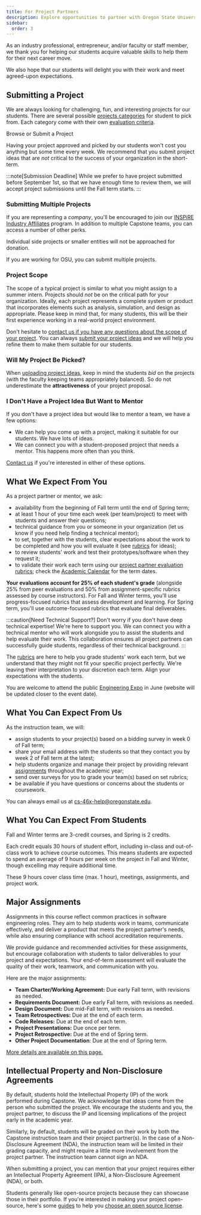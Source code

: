 ```yaml
---
title: For Project Partners
description: Explore opportunities to partner with Oregon State University's Computer Science Capstone program, guiding students through real-world projects. Learn about submission guidelines, expectations, and how mentors contribute to student success.
sidebar:
  order: 3
---
```



As an industry professional, entrepreneur, and/or faculty or staff member, we thank you for helping our students acquire valuable skills to help them for their next career move.

We also hope that our students will delight you with their work and meet agreed-upon expectations.

## Submitting a Project

We are always looking for challenging, fun, and interesting projects for our students. There are several possible [projects categories](/practicalities/categories/) for student to pick from. Each category come with their own [evaluation criteria](/project-evaluation/project-partner-evaluation/#verification-and-validation).

<div class="cta text-center">
  <LinkButton
    href="https://eecs.engineering.oregonstate.edu/capstone/submission/pages/"
    variant="primary"
    icon="external"
    iconPlacement="start"
    target="_blank"
  >
    Browse or Submit a Project
  </LinkButton>
</div>

Having your project approved and picked by our students won't cost you anything but some time every week. We recommend that you submit project ideas that are *not* critical to the success of your organization in the short-term.

:::note[Submission Deadline]
While we prefer to have project submitted before September 1st, so that we have enough time to review them, we will accept project submissions until the Fall term starts.
:::

### Submitting Multiple Projects

If you are representing a *company*, you'll be encouraged to join our [INSPiRE Industry Affiliates](https://engineering.oregonstate.edu/EECS/alumni-industry/student-engagement/inspire) program. In addition to multiple Capstone teams, you can access a number of other perks.

Individual side projects or smaller entities will not be approached for donation.

If you are working for OSU, you can submit multiple projects.

### Project Scope

The scope of a typical project is similar to what you might assign to a summer intern. Projects should *not* be on the critical path for your organization. Ideally, each project represents a complete system or product that incorporates elements such as analysis, simulation, and design as appropriate. Please keep in mind that, for many students, this will be their first experience working in a real-world project environment.

Don't hesitate to [contact us if you have any questions about the scope of your project](mailto:cs-46x-help@oregonstate.edu). You can always [submit your project ideas](https://eecs.engineering.oregonstate.edu/capstone/submission/pages/) and we will help you refine them to make them suitable for our students.

### Will My Project Be Picked?

When [uploading project ideas](https://eecs.engineering.oregonstate.edu/capstone/submission/pages/), keep in mind the students *bid* on the projects (with the faculty keeping teams appropriately balanced). So do not underestimate the **attractiveness** of your project proposal.

### I Don't Have a Project Idea But Want to Mentor

If you don't have a project idea but would like to mentor a team, we have a few options:

- We can  help you come up with a project, making it suitable for our students. We have lots of ideas.
- We can connect you with a student-proposed project that needs a mentor. This happens more often than you think.

[Contact us](mailto:cs-46x-help@oregonstate.edu) if you're interested in either of these options.

## What We Expect From You

As a project partner or mentor, we ask:

- availability from the beginning of Fall term until the end of Spring term;
- at least 1 hour of your time each week (per team/project) to meet with students and answer their questions;
- technical guidance from you or someone in your organization (let us know if you need help finding a technical mentor);
- to set, together with the students, clear expectations about the work to be completed and how you will evaluate it (see [rubrics](/project-evaluation/project-partner-evaluation/) for ideas);
- to review students' work and test their prototypes/software when they request it;
- to validate their work each term using our [project partner evaluation rubrics](/project-evaluation/project-partner-evaluation/); check the [Academic Calendar](https://registrar.oregonstate.edu/osu-academic-calendar) for the term dates.

**Your evaluations account for 25% of each student's grade** (alongside 25% from peer evaluations and 50% from assignment-specific rubrics assessed by course instructors). For Fall and Winter terms, you'll use progress-focused rubrics that assess development and learning. For Spring term, you'll use outcome-focused rubrics that evaluate final deliverables.

:::caution[Need Technical Support?]
Don't worry if you don't have deep technical expertise! We're here to support you. We can connect you with a technical mentor who will work alongside you to assist the students and help evaluate their work. This collaboration ensures all project partners can successfully guide students, regardless of their technical background.
:::

The [rubrics](/project-evaluation/project-partner-evaluation/) are here to help you grade students' work each term, but we understand that they might not fit your specific project perfectly. We're leaving their interpretation to your discretion each term. Align your expectations with the students.

You are welcome to attend the public [Engineering Expo](https://engineering.oregonstate.edu/events/expo) in June (website will be updated closer to the event date).

## What You Can Expect From Us

As the instruction team, we will:

- assign students to your project(s) based on a bidding survey in week 0 of Fall term;
- share your email address with the students so that they contact you by week 2 of Fall term at the latest;
- help students organize and manage their project by providing relevant [assignments](/project-evaluation/assignments/) throughout the academic year;
- send over surveys for you to grade your team(s) based on set rubrics;
- be available if you have questions or concerns about the students or coursework.

You can always email us at [cs-46x-help@oregonstate.edu](mailto:cs-46x-help@oregonstate.edu).

## What You Can Expect From Students

Fall and Winter terms are 3-credit courses, and Spring is 2 credits.

Each credit equals 30 hours of student effort, including in-class and out-of-class work to achieve course outcomes. This means students are expected to spend an average of 9 hours per week on the project in Fall and Winter, though excelling may require additional time.

These 9 hours cover class time (max. 1 hour), meetings, assignments, and project work.

## Major Assignments

Assignments in this course reflect common practices in software engineering roles. They aim to help students work in teams, communicate effectively, and deliver a product that meets the project partner's needs, while also ensuring compliance with school accreditation requirements.

We provide guidance and recommended activities for these assignments, but encourage collaboration with students to tailor deliverables to your project and expectations. Your end-of-term assessment will evaluate the quality of their work, teamwork, and communication with you.

Here are the major assignments:

- **Team Charter/Working Agreement:** Due early Fall term, with revisions as needed.
- **Requirements Document:** Due early Fall term, with revisions as needed.
- **Design Document:** Due mid-Fall term, with revisions as needed.
- **Team Retrospectives:** Due at the end of each term.
- **Code Releases:** Due at the end of each term.
- **Project Presentations:** Due once per term.
- **Project Retrospective:** Due at the end of Spring term.
- **Other Project Documentation**: Due at the end of Spring term.

[More details are available on this page.](/project-evaluation/assignments/)

## Intellectual Property and Non-Disclosure Agreements

By default, students hold the Intellectual Property (IP) of the work performed during Capstone. We acknowledge that ideas come from the person who submitted the project. We encourage the students and you, the project partner, to discuss the IP and licensing implications of the project early in the academic year.

Similarly, by default, students will be graded on their work by both the Capstone instruction team and their project partner(s). In the case of a Non-Disclosure Agreement (NDA), the instruction team will be limited in their grading capacity, and might require a little more involvement from the project partner. The instruction team cannot sign an NDA.

When submitting a project, you can mention that your project requires either an Intellectual Property Agreement (IPA), a Non-Disclosure Agreement (NDA), or both. 

Students generally like open-source projects because they can showcase those in their portfolio. If you're interested in making your project open-source, here's some [guides](https://github.com/readme/guides/open-source-licensing) to help you [choose an open source license](https://choosealicense.com/).
